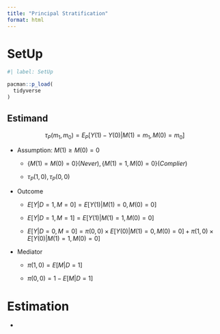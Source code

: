 ```yaml
---
title: "Principal Stratification"
format: html
---
```


# SetUp

```r
#| label: SetUp

pacman::p_load(
  tidyverse
)
```

## Estimand

$$\tau_P(m_1,m_0)=E_P[Y(1)-Y(0)|M(1)=m_1,M(0)=m_0]$$

- Assumption: $M(1)\ge M(0)=0$

    - $\{M(1)=M(0)=0\} (Never),\{M(1)=1, M(0)=0\} (Complier)$
    
    - $\tau_P(1,0),\tau_P(0,0)$

- Outcome

    - $E[Y|D=1,M=0]=E[Y(1)|M(1)=0,M(0)=0]$

    - $E[Y|D=1,M=1]=E[Y(1)|M(1)=1,M(0)=0]$

    - $E[Y|D=0,M=0]=\pi(0,0)\times E[Y(0)|M(1)=0,M(0)=0] + \pi(1,0)\times E[Y(0)|M(1)=1,M(0)=0]$

- Mediator

    - $\pi(1,0)=E[M|D=1]$

    - $\pi(0,0)=1-E[M|D=1]$

# Estimation

-

